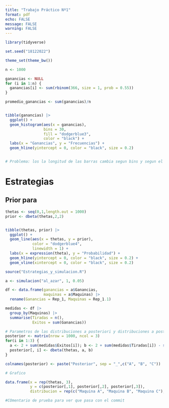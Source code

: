 ```yaml
---
title: "Trabajo Práctico Nº1"
format: pdf
echo: FALSE
message: FALSE
warning: FALSE
---
```


```r


library(tidyverse)
```



```r
set.seed("18122022")

theme_set(theme_bw())

```


```r

n <- 1000

ganancias <- NULL
for (i in 1:n) {
  ganancias[i] <- sum(rbinom(366, size = 1, prob = 0.55))
}

promedio_ganancias <- sum(ganancias)/n


tibble(ganancias) |>  
  ggplot() + 
  geom_histogram(aes(x = ganancias), 
                 bins = 30, 
                 fill = "dodgerblue3",
                 color = "black") + 
  labs(x = "Ganancias", y = "Frecuencias") +
  geom_hline(yintercept = 0, color = "black", size = 0.2)


# Problema: los la longitud de las barras cambia segun bins y segun el espacio que tiene para graficarse

```


# Estrategias


## Prior para \theta
```r
thetas <- seq(0,1,length.out = 1000)
prior <- dbeta(thetas,2,2)


tibble(thetas, prior) |>  
  ggplot() + 
  geom_line(aes(x = thetas, y = prior), 
            color = "dodgerblue4", 
            linewidth = 1) + 
  labs(x = expression(theta), y = "Probabilidad") +
  geom_hline(yintercept = 0, color = "black", size = 0.2) +
  geom_vline(xintercept = 0, color = "black", size = 0.2)
```

```r
source("Estrategias_y_simulacion.R")

a <- simulacion("al_azar", 1, 0.05)

df <- data.frame(ganancias = a$Ganancias,
                 maquinas = a$Maquinas) |> 
  rename(Ganancias = Rep_1, Maquinas = Rep_1.1)

medidas <- df |>
  group_by(Maquinas) |> 
  summarise(Tiradas = n(),
            Exitos = sum(Ganancias))

# Parametros de las distribuciones a posteriori y distribuciones a posterior
posterior <- matrix(nrow = 1000, ncol = 3)
for(i in 1:3) {
  a <- 2 + sum(medidas$Exitos[i]); b <- 2 + sum(medidas$Tiradas[i]) - sum(medidas$Exitos[i])
  posterior[, i] <- dbeta(thetas, a, b)
}

colnames(posterior) <- paste("Posterior", sep = "_",c("A", "B", "C"))

# Grafico

data.frame(x = rep(thetas, 3),
           y = c(posterior[,1], posterior[,2], posterior[,3]),
           distribucion = rep(c("Maquina A", "Maquina B", "Maquina C"), each = length(thetas)))

```



```r
#COmentario de prueba para ver que pasa con el commit
```

